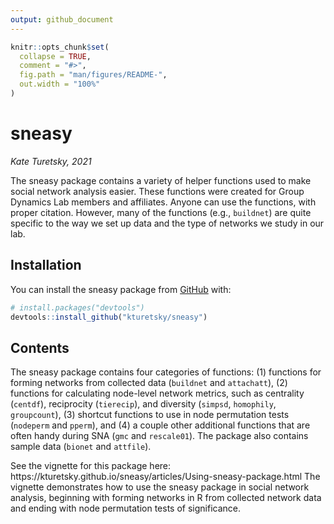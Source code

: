 ```yaml
---
output: github_document
---
```


```r
knitr::opts_chunk$set(
  collapse = TRUE,
  comment = "#>",
  fig.path = "man/figures/README-",
  out.width = "100%"
)
```
# sneasy

*Kate Turetsky, 2021*

The sneasy package contains a variety of helper functions used to make social network analysis easier. These functions were created for Group Dynamics Lab members and affiliates. Anyone can use the functions, with proper citation. However, many of the functions (e.g., `buildnet`) are quite specific to the way we set up data and the type of networks we study in our lab.

## Installation

You can install the sneasy package from [GitHub](https://github.com/) with:

``` r
# install.packages("devtools")
devtools::install_github("kturetsky/sneasy")
```
## Contents

The sneasy package contains four categories of functions: (1) functions for forming networks from collected data (`buildnet` and `attachatt`), (2) functions for calculating node-level network metrics, such as centrality (`centdf`), reciprocity (`tierecip`), and diversity (`simpsd`, `homophily`, `groupcount`), (3) shortcut functions to use in node permutation tests (`nodeperm` and `pperm`), and (4) a couple other additional functions that are often handy during SNA (`gmc` and `rescale01`). The package also contains sample data (`bionet` and `attfile`).

See the vignette for this package here: https://kturetsky.github.io/sneasy/articles/Using-sneasy-package.html 
The vignette demonstrates how to use the sneasy package in social network analysis, beginning with forming networks in R from collected network data and ending with node permutation tests of significance.
